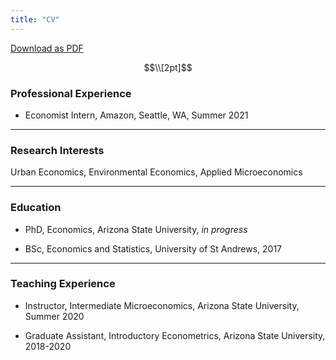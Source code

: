 ```yaml
---
title: "CV"
---
```


[Download as PDF](content/dowling_cv_oct2021.pdf)

$$\\[2pt]$$

### Professional Experience
* Economist Intern, Amazon, Seattle, WA, Summer 2021

***

### Research Interests
Urban Economics, Environmental Economics, Applied Microeconomics

***

### Education
* PhD, Economics, Arizona State University, *in progress*

* BSc, Economics and Statistics, University of St Andrews, 2017 

***

### Teaching Experience

* Instructor, Intermediate Microeconomics, Arizona State University, Summer 2020

* Graduate Assistant, Introductory Econometrics, Arizona State University, 2018-2020

